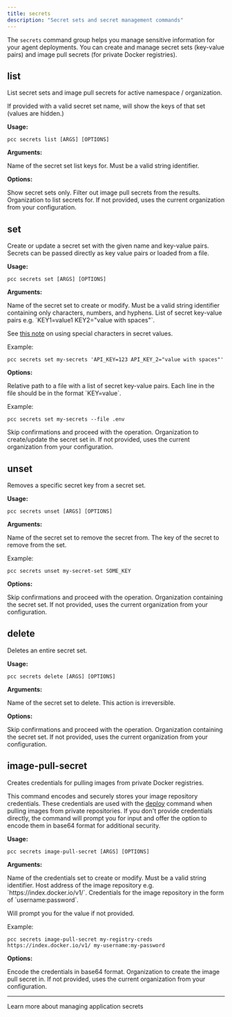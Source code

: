 ```yaml
---
title: secrets
description: "Secret sets and secret management commands"
---
```


The `secrets` command group helps you manage sensitive information for your agent deployments. You can create and manage secret sets (key-value pairs) and image pull secrets (for private Docker registries).

## list

List secret sets and image pull secrets for active namespace / organization.

If provided with a valid secret set name, will show the keys of that set (values are hidden.)

**Usage:**

```shell
pcc secrets list [ARGS] [OPTIONS]
```

**Arguments:**

<ParamField path="name" type="string">
  Name of the secret set list keys for. Must be a valid string identifier.
</ParamField>

**Options:**

<ParamField path="--sets / -s" type="boolean" default="true">
  Show secret sets only. Filter out image pull secrets from the results.
</ParamField>

<ParamField path="--organization / -o" type="string">
  Organization to list secrets for. If not provided, uses the current
  organization from your configuration.
</ParamField>

## set

Create or update a secret set with the given name and key-value pairs. Secrets can be passed directly as key value pairs or loaded from a file.

**Usage:**

```shell
pcc secrets set [ARGS] [OPTIONS]
```

**Arguments:**

<ParamField path="name" type="string" required>
  Name of the secret set to create or modify. Must be a valid string identifier
  containing only characters, numbers, and hyphens.
</ParamField>

<ParamField path="secrets" type="string">
  List of secret key-value pairs e.g. `KEY1=value1 KEY2="value with spaces"`.

See [this note](../fundamentals/secrets#special-characters) on using special
characters in secret values.

Example:

```shell
pcc secrets set my-secrets 'API_KEY=123 API_KEY_2="value with spaces"'
```

</ParamField>

**Options:**

<ParamField path="--file / -f" type="string">
  Relative path to a file with a list of secret key-value pairs. Each line in
  the file should be in the format `KEY=value`.

Example:

```shell
pcc secrets set my-secrets --file .env
```

</ParamField>

<ParamField path="--skip / -s" type="boolean" default="false">
  Skip confirmations and proceed with the operation.
</ParamField>

<ParamField path="--organization / -o" type="string">
  Organization to create/update the secret set in. If not provided, uses the
  current organization from your configuration.
</ParamField>

## unset

Removes a specific secret key from a secret set.

**Usage:**

```shell
pcc secrets unset [ARGS] [OPTIONS]
```

**Arguments:**

<ParamField path="name" type="string" required>
  Name of the secret set to remove the secret from.
</ParamField>

<ParamField path="secret_key" type="string" required>
  The key of the secret to remove from the set.

</ParamField>

Example:

```shell
pcc secrets unset my-secret-set SOME_KEY
```

**Options:**

<ParamField path="--skip / -s" type="boolean" default="false">
  Skip confirmations and proceed with the operation.
</ParamField>

<ParamField path="--organization / -o" type="string">
  Organization containing the secret set. If not provided, uses the current
  organization from your configuration.
</ParamField>

## delete

Deletes an entire secret set.

**Usage:**

```shell
pcc secrets delete [ARGS] [OPTIONS]
```

**Arguments:**

<ParamField path="name" type="string" required>
  Name of the secret set to delete. This action is irreversible.
</ParamField>

**Options:**

<ParamField path="--skip / -s" type="boolean" default="false">
  Skip confirmations and proceed with the operation.
</ParamField>

<ParamField path="--organization / -o" type="string">
  Organization containing the secret set. If not provided, uses the current
  organization from your configuration.
</ParamField>

## image-pull-secret

Creates credentials for pulling images from private Docker registries.

This command encodes and securely stores your image repository credentials. These credentials are used with the [deploy](./deploy) command when pulling images from private repositories. If you don't provide credentials directly, the command will prompt you for input and offer the option to encode them in base64 format for additional security.

**Usage:**

```shell
pcc secrets image-pull-secret [ARGS] [OPTIONS]
```

**Arguments:**

<ParamField path="name" type="string" required>
  Name of the credentials set to create or modify. Must be a valid string
  identifier.
</ParamField>

<ParamField path="host" type="string" required>
  Host address of the image repository e.g. `https://index.docker.io/v1/`.
</ParamField>

<ParamField path="credentials" type="string" default="prompts for input">
  Credentials for the image repository in the form of `username:password`.

Will prompt you for the value if not provided.

Example:

```shell
pcc secrets image-pull-secret my-registry-creds https://index.docker.io/v1/ my-username:my-password
```

</ParamField>

**Options:**

<ParamField path="--encode" type="boolean" default="true">
  Encode the credentials in base64 format.
</ParamField>

<ParamField path="--organization / -o" type="string">
  Organization to create the image pull secret in. If not provided, uses the
  current organization from your configuration.
</ParamField>

---

<Card title="More about secrets" icon="key" href="../fundamentals/secrets">
  Learn more about managing application secrets
</Card>

